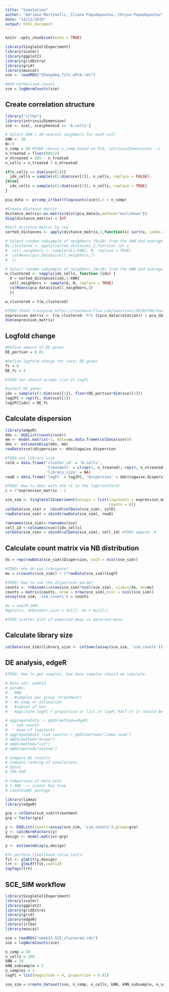 ```yaml
---
title: "Simulation"
author: "Adriano Martinelli, Iliana Papadopoulou, Chrysa Papadopoulou"
date: "14/12/2019"
output: html_document
---
```


```r
knitr::opts_chunk$set(echo = TRUE)
```

```r
library(SingleCellExperiment)
library(scater)
library(ggplot2)
library(gridExtra)
library(grid)
library(muscat)
sce <- readRDS("Zheng4eq.filt.wPCA.rds")

#Add normalised counts
sce = logNormCounts(sce)
```

## Create correlation structure
```r
library("irlba")
library(intrinsicDimension)
sce <- sce[, sce$phenoid == 'b.cells']

# Select kNN = 20 nearest neighbors for each cell
kNN <- 20
N<-5
n_comp = 50 #TODO choose n_comp based on PCA, intrinsicDimensions --> function: maxgloballikelihood
n_treated = floor(985/2)
n_ntreated = 985 - n_treated
n_cells = n_treated + n_ntreated

if(n_cells <= dim(sce)[2]){
  idx_cells = sample(c(1:dim(sce)[2]), n_cells, replace = FALSE)
}else{
  idx_cells = sample(c(1:dim(sce)[2]), n_cells, replace = TRUE)
}

pca_data <- prcomp_irlba(t(logcounts(sce)),n = n_comp)

#Create distance matrix
distance_matrix<-as.matrix(dist(pca_data$x,method="euclidean"))
diag(distance_matrix) = Inf

#Sort distance matric by row
sorted_distances <- apply(distance_matrix,1,function(x) sort(x, index.return = T)$ix)

# Select random subsample of neighbors (N=10) from the kNN and average them per PCA dimention
#w_clustered <- apply(sorted_distances,2,function (d) {
#  cell_neighbors <- sample(d[1:kNN], N, replace = TRUE)
#  colMeans(pca_data$x[cell_neighbors,])
#  })

# Select random subsample of neighbors (N=10) from the kNN and average them per PCA dimention
w_clustered <- sapply(idx_cells, function (idx) {
  d = sorted_distances[idx,1:kNN]
  cell_neighbors <- sample(d, N, replace = TRUE)
  colMeans(pca_data$x[cell_neighbors,])
  })

w_clustered = t(w_clustered)

#TODO check transpose https://stackoverflow.com/questions/29783790/how-to-reverse-pca-in-prcomp-to-get-original-data
expression_matrix <- t(w_clustered  %*% t(pca_data$rotation)) + pca_data$center
dim(expression_matrix)

```

## Logfold change
```r
#Define amount of DE genes
DE_portion = 0.01

#Define logfold change for (not) DE genes
fc = 0
DE_fc = 4

#TODO fun should accept list of logFC

#select DE genes
idx = sample(c(1:dim(sce)[1]), floor(DE_portion*dim(sce)[1]))
log2FC = rep(fc, dim(sce)[1])
log2FC[idx] = DE_fc 
```

## Calculate dispersion
```r
library(edgeR)
dds <- DGEList(counts(sce))
mm <- model.matrix(~1, data=as.data.frame(colData(sce)))
dds <- estimateDisp(dds, mm)
rowData(sce)$dispersion <- dds$tagwise.dispersion
```

```r
#TODO set library size
colD = data.frame('cluster_id' = 'b.cells',
                  'treatment' = c(rep(1, n_treated), rep(0, n_ntreated)),
                  'library_size' = NA)
rowD = data.frame('logFC' = log2FC, 'Dispersion' = dds$tagwise.dispersion)
```


```r
#TODO: How to deal with the +1 in the logtransform?
c = 2^expression_matrix - 1

sce_sim <- SingleCellExperiment(assays = list(logcounts = expression_matrix,
                                              counts = c))
colData(sce_sim) =  cbind(colData(sce_sim), colD)
rowData(sce_sim) = cbind(rowData(sce_sim), rowD)

rownames(sce_sim)<-rownames(sce)
cell_id <-colnames(sce)[idx_cells]
colData(sce_sim) = cbind(colData(sce_sim), cell_id) #TODO append .#
```

## Calculate count matrix via NB distribution
```r
ds = rep(rowData(sce_sim)$Dispersion, each = ncol(sce_sim)) 

#TODO: why do you transpose?
mu = c(counts(sce_sim)) * 2^rowData(sce_sim)$logFC

#TODO: How to use the dispersion param?
counts =  rnbinom(n=nrow(sce_sim)*ncol(sce_sim), size=1/ds, mu=mu)
counts = matrix(counts, nrow = nrow(sce_sim),ncol = ncol(sce_sim))
assay(sce_sim, 'sim_counts') = counts

#x = seq(0:100)
#qplot(x, dnbinom(x,size = ds[1], mu = mu[1]))

#TODO scatter plot of expected mean vs observed mean.
```

## Calculate library size
```r
colData(sce_sim)$library_size <- colSums(assay(sce_sim, 'sim_counts'))
```

## DE analysis, edgeR
```r
#TODO: How to get samples, how many samples should we simulate.

# Data set: week13
# params: 
# - kNN
# - #samples per group (treatment)
# - #n_comp or estimation
# - #subset of knn
# - magnitute logFC + proportion or list of logFC half of it should be inversed.

# aggregateData -> pbDS(method=edgeR)
#  - sum counts
#  - mean of logcounts
# aggregateData (sum counts)-> pbDS(method="limma-voom")
# mmDS(method="dream")
# mmDS(method="vst")
# mmDS(method="nbinom")

# Compare DE results 
# Compare ranking of simulations
# Upset 
# TPR-FDR

# Comparison of data sets
# t-SNE --> scater Run tsne
# countSimQC package

library(limma)
library(edgeR)

grp = colData(sce_sim)$treatment
grp = factor(grp)

y <- DGEList(counts=assay(sce_sim, 'sim_counts'),group=grp)
y <- calcNormFactors(y)
design <- model.matrix(~grp)

y <- estimateDisp(y,design)

#To perform likelihood ratio tests:
fit <- glmFit(y,design)
lrt <- glmLRT(fit,coef=2)
topTags(lrt)
```

## SCE_SIM workflow
```r
library(SingleCellExperiment)
library(scater)
library(ggplot2)
library(gridExtra)
library(grid)
library(edgeR)
library(irlba)
library(muscat)

sce = readRDS("week13_SCE_clustered.rds")
sce = logNormCounts(sce)

n_comp = 10
n_cells = 100
kNN = 10
kNN_subsample = 5
n_samples = 2
logFC = list(magnitude = 4, proportion = 0.01)

sce_sim = create_dataset(sce, n_comp, n_cells, kNN, kNN_subsample, n_samples, logFC)

```

